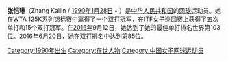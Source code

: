 {{Infobox tennis biography
| name                  = 张恺琳<br/> <small>Zhang Kailin </small>
| fullname              =
| image                 = Zhang KL. US16 (20) (29569330580).jpg
| caption               = 张恺琳
| country               = {{CHN}}
| residence             = {{CHN}}[[武漢市|武漢市]]
| birth_date            = {{birth date and age|1990|01|28|df=yes}}
| birth_place           = {{CHN}}[[武漢市|武漢市]]
| height                = 173 cm
| plays                 = Right-handed (double-handed backhand)
| coach                 = Guillaume Peyre
| careerprizemoney      = [[US$|US$]] 430,907
| singlesrecord         = {{tennis record|won=264|lost=185}}
| singlestitles         = 5 [[International_Tennis_Federation|ITF]]
| highestsinglesranking = {{no wrap|No. 103 (12 September 2016)}}
| currentsinglesranking = No. 461 (16 March 2020)
| AustralianOpenresult  = Q3 ([[2016_Australian_Open_–_Women's_Singles_Qualifying|2016]])
| FrenchOpenresult      = Q2 ([[2015_French_Open_–_Women's_Singles_Qualifying|2015]])
| Wimbledonresult       = Q3 ([[2016_Wimbledon_Championships_–_Women's_Singles_Qualifying|2016]])
| USOpenresult          = Q2 ([[2016_US_Open_–_Women's_Singles_Qualifying|2016]])
| doublesrecord         = {{tennis record|won=151|lost=97}}
| doublestitles         = 1 WTA 125K, 15 ITF
| highestdoublesranking = No. 85 (20 June 2016)
| currentdoublesranking = No. 1,201 (16 March 2020)
| AustralianOpenDoublesresult = 1R ([[2016_Australian_Open_–_Women's_Doubles|2016]])
| FrenchOpenDoublesresult = 
| WimbledonDoublesresult = 1R ([[2015_Wimbledon_Championships_–_Women's_Doubles|2015]])
| USOpenDoublesresult   = 1R ([[2016_US_Open_–_Women's_Doubles|2016]])
| Team                  = yes
| FedCupresult          = {{tennis record|won=4|lost=1}}
| updated               = 7 April 2020
}}
'''张恺琳'''（Zhang Kailin / [[1990年|1990年]][[1月28日|1月28日]] - ）是[[中华人民共和国|中华人民共和国]]的[[网球|网球]]运动员。她在WTA 125K系列锦标赛中赢得了一个双打冠军，在ITF女子巡回赛上获得了五次单打和15个双打冠军。在[[2016年|2016年]]9月12日，她达到了她的最佳单打排名世界第103位。2016年6月20日，她在双打排名中达到第85位。
[[Category:1990年出生|Category:1990年出生]]
[[Category:在世人物|Category:在世人物]]
[[Category:中国女子网球运动员|Category:中国女子网球运动员]]